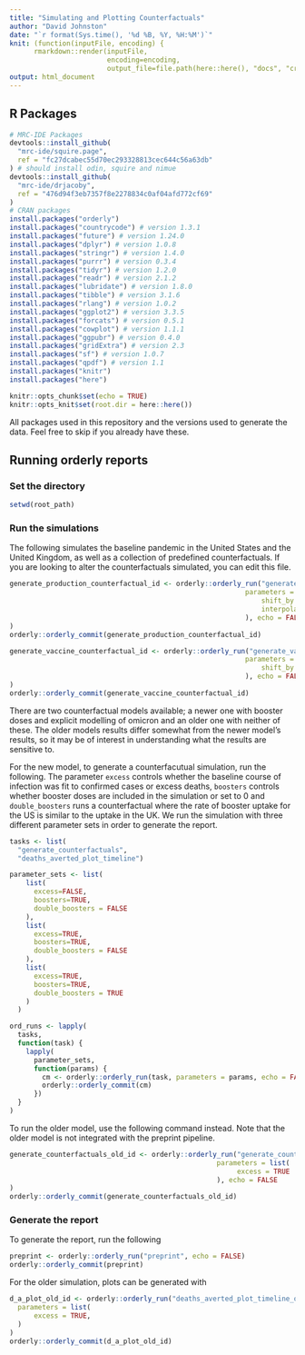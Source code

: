```yaml
---
title: "Simulating and Plotting Counterfactuals"
author: "David Johnston"
date: "`r format(Sys.time(), '%d %B, %Y, %H:%M')`"
knit: (function(inputFile, encoding) { 
      rmarkdown::render(inputFile,
                        encoding=encoding, 
                        output_file=file.path(here::here(), "docs", "create_report.html")) })
output: html_document
---
```

## R Packages

```r
# MRC-IDE Packages
devtools::install_github(
  "mrc-ide/squire.page",
  ref = "fc27dcabec55d70ec293328813cec644c56a63db"
) # should install odin, squire and nimue
devtools::install_github(
  "mrc-ide/drjacoby",
  ref = "476d94f3eb7357f8e2278834c0af04afd772cf69"
)
# CRAN packages
install.packages("orderly")
install.packages("countrycode") # version 1.3.1
install.packages("future") # version 1.24.0
install.packages("dplyr") # version 1.0.8
install.packages("stringr") # version 1.4.0
install.packages("purrr") # version 0.3.4
install.packages("tidyr") # version 1.2.0
install.packages("readr") # version 2.1.2
install.packages("lubridate") # version 1.8.0
install.packages("tibble") # version 3.1.6
install.packages("rlang") # version 1.0.2
install.packages("ggplot2") # version 3.3.5
install.packages("forcats") # version 0.5.1
install.packages("cowplot") # version 1.1.1
install.packages("ggpubr") # version 0.4.0
install.packages("gridExtra") # version 2.3
install.packages("sf") # version 1.0.7
install.packages("qpdf") # version 1.1
install.packages("knitr")
install.packages("here")
```

```r
knitr::opts_chunk$set(echo = TRUE)
knitr::opts_knit$set(root.dir = here::here())
```



All packages used in this repository and the versions used to generate the data.
Feel free to skip if you already have these.

## Running orderly reports

### Set the directory

```r
setwd(root_path)
```

### Run the simulations

The following simulates the baseline pandemic in the United States and the United Kingdom, as well as a
collection of predefined counterfactuals. If you are looking to alter the counterfactuals
simulated, you can edit this file.

```r
generate_production_counterfactual_id <- orderly::orderly_run("generate_production_counterfactual",
                                                          parameters = list(
                                                              shift_by = 60,
                                                              interpolation_source_end = '2022-01-01'
                                                          ), echo = FALSE 
)
orderly::orderly_commit(generate_production_counterfactual_id)
```

```r
generate_vaccine_counterfactual_id <- orderly::orderly_run("generate_vaccine_counterfactual",
                                                          parameters = list(
                                                              shift_by = 60
                                                          ), echo = FALSE
)
orderly::orderly_commit(generate_vaccine_counterfactual_id)
```

There are two counterfactual models available; a newer one with booster doses and explicit modelling of omicron and an older one with neither of these. The older models results differ somewhat from the newer model's results, so it may be of interest in understanding what the results are sensitive to.

For the new model, to generate a counterfacutual simulation, run the following. The parameter `excess` controls whether the baseline course of infection was fit to confirmed cases or excess deaths, `boosters` controls whether booster doses are included in the simulation or set to 0 and `double_boosters` runs a counterfactual where the rate of booster uptake for the US is similar to the uptake in the UK. We run the simulation with three different parameter sets in order to generate the report.

```r

tasks <- list(
  "generate_counterfactuals",
  "deaths_averted_plot_timeline")

parameter_sets <- list(
    list(
      excess=FALSE, 
      boosters=TRUE,
      double_boosters = FALSE
    ),
    list(
      excess=TRUE, 
      boosters=TRUE,
      double_boosters = FALSE
    ),
    list(
      excess=TRUE, 
      boosters=TRUE,
      double_boosters = TRUE
    ) 
  )

ord_runs <- lapply(
  tasks,
  function(task) {
    lapply(
      parameter_sets,
      function(params) {
        cm <- orderly::orderly_run(task, parameters = params, echo = FALSE)
        orderly::orderly_commit(cm)
      })
  }
)
```

To run the older model, use the following command instead. Note that the older model is not integrated with the preprint pipeline.

```r
generate_counterfactuals_old_id <- orderly::orderly_run("generate_counterfactuals_oldfits",
                                                   parameters = list(
                                                        excess = TRUE
                                                   ), echo = FALSE
)
orderly::orderly_commit(generate_counterfactuals_old_id)
```

### Generate the report

To generate the report, run the following

```r
preprint <- orderly::orderly_run("preprint", echo = FALSE)
orderly::orderly_commit(preprint)
```

For the older simulation, plots can be generated with

```r
d_a_plot_old_id <- orderly::orderly_run("deaths_averted_plot_timeline_oldfits",
  parameters = list(
      excess = TRUE,
  )
)
orderly::orderly_commit(d_a_plot_old_id)
```